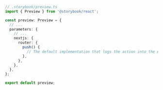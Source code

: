 ```ts
// .storybook/preview.ts
import { Preview } from '@storybook/react';

const preview: Preview = {
  // ...
  parameters: {
    // ...
    nextjs: {
      router: {
        push() {
          // The default implementation that logs the action into the Actions panel is lost
        },
      },
    },
  },
};

export default preview;
```
